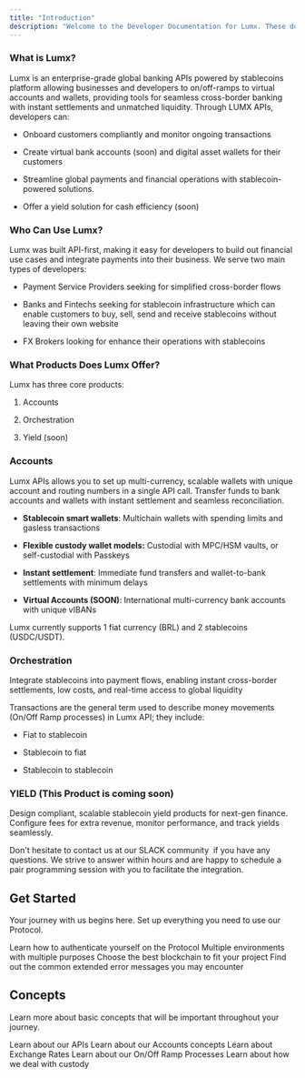 ```yaml
---
title: "Introduction"
description: "Welcome to the Developer Documentation for Lumx. These docs are intended for developers looking to integrate Lumx API into their business or platform."
---
```


### **What is Lumx?**

Lumx is an enterprise-grade global banking APIs powered by stablecoins platform allowing businesses and developers to on/off-ramps to virtual accounts and wallets, providing tools for seamless cross-border banking with instant settlements and unmatched liquidity. Through LUMX APIs, developers can:

* Onboard customers compliantly and monitor ongoing transactions

* Create virtual bank accounts (soon) and digital asset wallets for their customers

* Streamline global payments and financial operations with stablecoin-powered solutions.

* Offer a yield solution for cash efficiency (soon)

### **Who Can Use Lumx?**

Lumx was built API-first, making it easy for developers to build out financial use cases and integrate payments into their business. We serve two main types of developers:

* Payment Service Providers seeking for simplified cross-border flows

* Banks and Fintechs seeking for stablecoin infrastructure which can enable customers to buy, sell, send and receive stablecoins without leaving their own website

* FX Brokers looking for enhance their operations with stablecoins

### **What Products Does Lumx Offer?**

Lumx has three core products:

1. Accounts 

2. Orchestration

3. Yield (soon)

### **Accounts**

Lumx APIs allows you to set up multi-currency, scalable wallets with unique account and routing numbers in a single API call. Transfer funds to bank accounts and wallets with instant settlement and seamless reconciliation.

* **Stablecoin smart wallets**: Multichain wallets with spending limits and gasless transactions

* **Flexible custody wallet models:** Custodial with MPC/HSM vaults, or self-custodial with Passkeys

* **Instant settlement**: Immediate fund transfers and wallet-to-bank settlements with minimum delays  

* **Virtual Accounts (SOON)**: International multi-currency bank accounts with unique vIBANs 

Lumx currently supports 1 fiat currency (BRL) and 2 stablecoins (USDC/USDT). 

### **Orchestration**

Integrate stablecoins into payment flows, enabling instant cross-border settlements, low costs, and real-time access to global liquidity

Transactions are the general term used to describe money movements (On/Off Ramp processes) in Lumx API; they include:

* Fiat to stablecoin

* Stablecoin to fiat

* Stablecoin to stablecoin

### **YIELD (This Product is coming soon)**

Design compliant, scalable stablecoin yield products for next-gen finance. Configure fees for extra revenue, monitor performance, and track yields seamlessly. 

Don't hesitate to contact us at our SLACK community  if you have any questions. We strive to answer within hours and are happy to schedule a pair programming session with you to facilitate the integration.

## Get Started

Your journey with us begins here. Set up everything you need to use our Protocol.

<CardGroup cols={2}>
  <Card title="Authentication" href="/get-started/authentication">
    Learn how to authenticate yourself on the Protocol
  </Card>

  <Card title="Environments" href="/get-started/environments">
    Multiple environments with multiple purposes
  </Card>

  <Card title="Blockchains" href="/get-started/blockchains">
    Choose the best blockchain to fit your project
  </Card>

  <Card title="Troubleshooting" href="/get-started/troubleshooting">
    Find out the common extended error messages you may encounter
  </Card>
</CardGroup>

## Concepts

Learn more about basic concepts that will be important throughout your journey.

<CardGroup cols={2}>
  <Card title="APIs" href="/essentials/APIs">
    Learn about our APIs
  </Card>

  <Card title="Accounts" href="/essentials/accounts">
    Learn about our Accounts concepts
  </Card>

  <Card title="Exchange Rates" href="/essentials/exchangerates">
    Learn about Exchange Rates
  </Card>

  <Card title="On/Off Ramp" href="/essentials/onofframp">
    Learn about our On/Off Ramp Processes
  </Card>

  <Card title="Custody" href="/essentials/custody">
    Learn about how we deal with custody
  </Card>
</CardGroup>